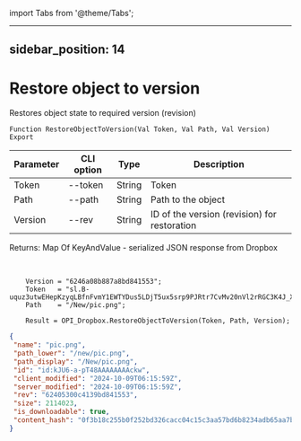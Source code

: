 ﻿import Tabs from '@theme/Tabs';

---
sidebar_position: 14
---

# Restore object to version
 Restores object state to required version (revision)



`Function RestoreObjectToVersion(Val Token, Val Path, Val Version) Export`

  | Parameter | CLI option | Type | Description |
  |-|-|-|-|
  | Token | --token | String | Token |
  | Path | --path | String | Path to the object |
  | Version | --rev | String | ID of the version (revision) for restoration |

  
  Returns:  Map Of KeyAndValue - serialized JSON response from Dropbox

<br/>




```bsl title="Code example"
    Version = "6246a08b887a8bd841553";
    Token   = "sl.B-uquz3utwEHepKzyqLBfnFvmY1EWTYDus5LDjT5ux5srp9PJRtr7CvMv20nVl2rRGC3K4J_X5...";
    Path    = "/New/pic.png";

    Result = OPI_Dropbox.RestoreObjectToVersion(Token, Path, Version);
```
 



```json title="Result"
{
 "name": "pic.png",
 "path_lower": "/new/pic.png",
 "path_display": "/New/pic.png",
 "id": "id:kJU6-a-pT48AAAAAAAAckw",
 "client_modified": "2024-10-09T06:15:59Z",
 "server_modified": "2024-10-09T06:15:59Z",
 "rev": "62405300c4139bd841553",
 "size": 2114023,
 "is_downloadable": true,
 "content_hash": "0f3b18c255b0f252bd326cacc04c15c3aa57bd6b8234adb65aa7bb2987a65492"
}
```

